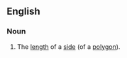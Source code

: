 ==English==

===Noun===
{{en-noun|s}}

# {{context|mathematics|lang=en}} The [[length]] of a [[side]] (of a [[polygon]]).